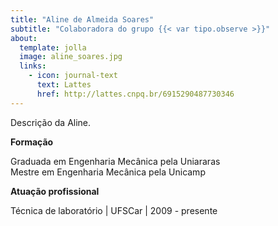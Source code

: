 ```yaml
---
title: "Aline de Almeida Soares"
subtitle: "Colaboradora do grupo {{< var tipo.observe >}}"
about:
  template: jolla
  image: aline_soares.jpg
  links:
    - icon: journal-text
      text: Lattes
      href: http://lattes.cnpq.br/6915290487730346
---
```


Descrição da Aline.

**Formação**

Graduada em Engenharia Mecânica pela Uniararas  
Mestre em Engenharia Mecânica pela Unicamp

**Atuação profissional**

Técnica de laboratório | UFSCar | 2009 - presente